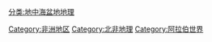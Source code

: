 [[分类:地中海盆地地理|分类:地中海盆地地理]]
[[Category:非洲地区|Category:非洲地区]]
[[Category:北非地理|Category:北非地理]]
[[Category:阿拉伯世界|Category:阿拉伯世界]]